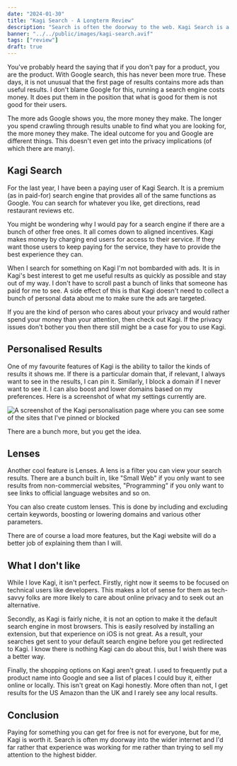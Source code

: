 ```yaml
---
date: "2024-01-30"
title: "Kagi Search - A Longterm Review"
description: "Search is often the doorway to the web. Kagi Search is a new search engine that is privacy focused that I've been using for the past year. Here's my review."
banner: "../../public/images/kagi-search.avif"
tags: ["review"]
draft: true
---
```


You've probably heard the saying that if you don't pay for a product, you are the product. With Google search, this has never been more true. These days, it is not unusual that the first page of results contains more ads than useful results. I don't blame Google for this, running a search engine costs money. It does put them in the position that what is good for them is not good for their users.

The more ads Google shows you, the more money they make. The longer you spend crawling through results unable to find what you are looking for, the more money they make. The ideal outcome for you and Google are different things. This doesn't even get into the privacy implications (of which there are many).

## Kagi Search

For the last year, I have been a paying user of Kagi Search. It is a premium (as in paid-for) search engine that provides all of the same functions as Google. You can search for whatever you like, get directions, read restaurant reviews etc.

You might be wondering why I would pay for a search engine if there are a bunch of other free ones. It all comes down to aligned incentives. Kagi makes money by charging end users for access to their service. If they want those users to keep paying for the service, they have to provide the best experience they can.

When I search for something on Kagi I'm not bombarded with ads. It is in Kagi's best interest to get me useful results as quickly as possible and stay out of my way. I don't have to scroll past a bunch of links that someone has paid for me to see. A side effect of this is that Kagi doesn't need to collect a bunch of personal data about me to make sure the ads are targeted.

If you are the kind of person who cares about your privacy and would rather spend your money than your attention, then check out Kagi. If the privacy issues don't bother you then there still might be a case for you to use Kagi.

## Personalised Results

One of my favourite features of Kagi is the ability to tailor the kinds of results it shows me. If there is a particular domain that, if relevant, I always want to see in the results, I can pin it. Similarly, I block a domain if I never want to see it. I can also boost and lower domains based on my preferences. Here is a screenshot of what my settings currently are.

![A screenshot of the Kagi personalisation page where you can see some of the sites that I've pinned or blocked](/images/kagi-personalisation.png)

There are a bunch more, but you get the idea.

## Lenses

Another cool feature is Lenses. A lens is a filter you can view your search results. There are a bunch built in, like "Small Web" if you only want to see results from non-commercial websites, "Programming" if you only want to see links to official language websites and so on.

You can also create custom lenses. This is done by including and excluding certain keywords, boosting or lowering domains and various other parameters.

There are of course a load more features, but the Kagi website will do a better job of explaining them than I will.

## What I don't like

While I love Kagi, it isn't perfect. Firstly, right now it seems to be focused on technical users like developers. This makes a lot of sense for them as tech-savvy folks are more likely to care about online privacy and to seek out an alternative.

Secondly, as Kagi is fairly niche, it is not an option to make it the default search engine in most browsers. This is easily resolved by installing an extension, but that experience on iOS is not great. As a result, your searches get sent to your default search engine before you get redirected to Kagi. I know there is nothing Kagi can do about this, but I wish there was a better way.

Finally, the shopping options on Kagi aren't great. I used to frequently put a product name into Google and see a list of places I could buy it, either online or locally. This isn't great on Kagi honestly. More often than not, I get results for the US Amazon than the UK and I rarely see any local results.

## Conclusion

Paying for something you can get for free is not for everyone, but for me, Kagi is worth it. Search is often my doorway into the wider internet and I'd far rather that experience was working for me rather than trying to sell my attention to the highest bidder.
